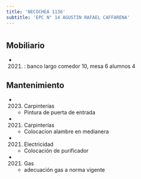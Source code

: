 ```yaml
---
title: 'NECOCHEA 1136'
subtitle: 'EPC N° 14 AGUSTIN RAFAEL CAFFARENA'
---
```


#


## Mobiliario

*  (2021) : banco largo comedor 10, mesa 6 alumnos 4 





## Mantenimiento

*  (2023) Carpinterías 
    + Pintura de puerta de entrada

*  (2021) Carpinterías 
    + Colocacion alambre en medianera

*  (2021) Electricidad 
    + Colocación  de purificador

*  (2021) Gas 
    + adecuación gas a norma vigente



